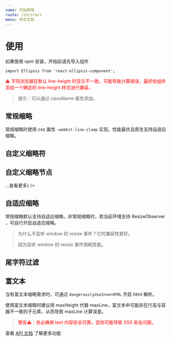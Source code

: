 ```yaml
---
name: 开始使用
route: /zh/start
menu: 中文文档
---
```



# 使用

如果使用 npm 安装，开始前请先导入组件

```tsx
import Ellipsis from 'react-ellipsis-component';
```

<p style="color: red;">⚠️ 不同浏览器在默认 line-height 时显示不一致，可能导致计算错误，最好给组件添加一个确定的 line-height 样式进行兼容。</p>

> 提示：可以通过 className 属性添加。

## 常规缩略

<Playground>
  <Ellipsis
    text="高性能、可自定义的 react 文本缩略组件。支持自定义缩略符、html 自定义缩略符、尾字符过滤、缩略回调等功能。"
    maxLine="1"
  />
</Playground>

常规缩略时使用 css 属性 `-webkit-line-clamp` 实现，性能最优且原生支持自适应缩略。

## 自定义缩略符

<Playground>
  <Ellipsis
    text="高性能、可自定义的 react 文本缩略组件。支持自定义缩略符、html 自定义缩略符、尾文本过滤、缩略回调等功能。"
    maxLine="1"
    ellipsisNode=" ...查看更多"
  />
</Playground>

## 自定义缩略节点

<Playground>
  <Ellipsis
    text="高性能、可自定义的 react 文本缩略组件。支持自定义缩略符、html 自定义缩略符、尾文本过滤、缩略回调等功能。"
    maxLine="1"
    ellipsisNode={<a href="/zh/start#自定义缩略节点">...查看更多</a>}
  />
</Playground>

## 自适应缩略

常规缩略默认支持自适应缩略，非常规缩略时，若当前环境支持 ResizeObserver ，可自行开启自适应缩略。

> 为什么不监听 window 的 resize 事件？它的兼容性更好。
>
> 因为监听 window 的 resize 事件很耗性能。

<Playground>
  <Ellipsis
    text="高性能、可自定义的 react 文本缩略组件。支持自定义缩略符、html 自定义缩略符、尾文本过滤、缩略回调等功能。"
    maxLine="1"
    ellipsisNode=" ...查看更多"
    reflowOnResize={true}
    reflowThresholdOnResize={40}
  />
</Playground>

## 尾字符过滤

<Playground>
  <Ellipsis
    text="高性能、可自定义的 react 文本缩略组件。支持自定义缩略符、html 自定义缩略符、尾文本过滤、缩略回调等功能。"
    maxLine="1"
    ellipsisNode=" ...查看更多"
    endExcludes={['、', '。']}
    reflowOnResize={true}
  />
</Playground>

## 富文本

当有富文本缩略需求时，可通过 `dangerouslyUseInnerHTML` 开启 html 解析。

使用富文本缩略时建议用 maxHeight 代替 maxLine，富文本中可能存在行高与容器不一致的子元素，从而导致 maxLine 计算误差。

> <p style="color: red;">警告⚠️：务必确保 text 内容安全可靠，否则可能导致 XSS 安全问题。</p>

<Playground>
  <Ellipsis
    text="<b>高性能、可自定义</b>的 react 文本缩略组件。支持自定义缩略符、html 自定义缩略符、尾文本过滤、缩略回调等功能。"
    maxHeight="30"
    dangerouslyUseInnerHTML={true}
    reflowOnResize={true}
  />
</Playground>

查看 [API 文档](/zh/api) 了解更多功能
